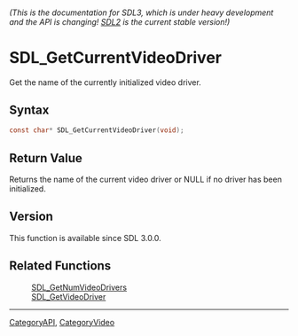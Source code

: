 ====== (This is the documentation for SDL3, which is under heavy development and the API is changing! [https://wiki.libsdl.org/ SDL2] is the current stable version!) ======
= SDL_GetCurrentVideoDriver =

Get the name of the currently initialized video driver.

== Syntax ==

<syntaxhighlight lang='c'>
const char* SDL_GetCurrentVideoDriver(void);
</syntaxhighlight>

== Return Value ==

Returns the name of the current video driver or NULL if no driver has been
initialized.

== Version ==

This function is available since SDL 3.0.0.

== Related Functions ==

:[[SDL_GetNumVideoDrivers]]
:[[SDL_GetVideoDriver]]

----
[[CategoryAPI]], [[CategoryVideo]]


